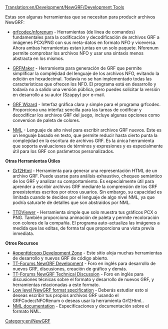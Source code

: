 [[Translation:en/Development/NewGRF/Development Tools]]

Estas son algunas herramientas que se necesitan para producir archivos NewGRF:

* [http://www.openttd.org/download-grfcodec grfcodec/nforenum] - Herramientas (de linea de comandos) fundamentales para la codificación y decodificación de archivos GRF a imágenes PCX/PNG con sus meta-datos en formato NFO y viceversa. Ahora ambas herramientas estan juntas en un solo paquete. Nforenum permite comprobar los archivos NFO y usar una sintaxis menos abstracta en los mismos.

* [http://www.tt-forums.net/viewtopic.php?f=68&t=10167 GRFMaker] - Herramienta para generación de GRF que permite simplificar la complejidad del lenguaje de los archivos NFO, evitando la edición en hexadecimal. Todavía no se han implementado todas las características que ofrecen los NFO. El programa está en desarrollo y todavía no a salido una versión pública, pero puedes solicitar la versión en desarrollo a su autor (Szappy) por e-mail.

* [http://www.andreszsogon.com/grf-wizard/ GRF Wizard] - Interfaz gráfica clara y simple para el programa grfcodec. Proporciona una interfaz sencilla para las tareas de codificar y decodificar los archivos GRF del juego, incluye algunas opciones como conversion de paleta de colores.

* [http://dev.openttdcoop.org/projects/nml NML] - Lenguaje de alto nivel para escribir archivos GRF nuevos. Este es un lenguaje basado en texto, que permite reducir hasta cierto punta la complejidad en la escritura de archivos GRF. Es la única herramienta que soporta evaluaciones de términos y expresiones y es especialmente útil para los GRF con parámetros personalizados.

'''Otras Herramientas Útiles'''

* [http://dev.openttdcoop.org/projects/grf2html Grf2Html] - Herramienta para generar una representación HTML de un archivo GRF. Puede usarse para análisis exhaustivo, chequeo semántico de los GRF y analizar su comportamiento. Es especialmente útil para aprender a escribir archivos GRF mediante la comprensión de los GRF preexistentes escritos por otros usuarios. Sin embargo, su capacidad es limitada cuando te decides por el lenguaje de algo nivel NML, ya que podría saturarte de detalles que son abstraidos por NML.

* [http://dev.openttdcoop.org/projects/ttdviewer TTDViewer] - Herramienta simple que solo muestra tus gráficos PCX o PNG. También proporciona animación de paleta y permite recoloración con colores de la compañía. El programa auto-actualiza las imágenes a medida que las editas, de forma tal que proporciona una vista previa inmediata.

'''Otros Recursos'''

* [http://dev.openttdcoop.org #openttdcoop Development Zone] - Este sitio aloja muchas herramientas de desarrollo y nuevos GRF de código abierto.
* [http://www.tt-forums.net/viewforum.php?f=26 TT-Forums NewGRF Development] - Foro en inglés para desarrollo de nuevos GRF, discusiones, creación de gráfico y demás.
* [http://www.tt-forums.net/viewforum.php?f=68 TT-Forums NewGRF Technical Discussion] - Foro en inglés para discusiones técnicas sobre el formato y desarrollo de nuevos GRF, y herramientas relacionadas a este formato.
* [http://newgrf-specs.tt-wiki.net/wiki/Main_Page Low level NewGRF format specification] - Deberás estudiar esto si deseas escribir tus propios archivos GRF usando el GRFCodec/NFORenum o deseas usar la herramienta Grf2Html..
* [http://newgrf-specs.tt-wiki.net/wiki/NML:Main NML documentation] - Especificaciones y documentación sobre el formato NML.


[[Category:en/NewGRF]]